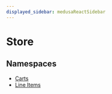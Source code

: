 ```yaml
---
displayed_sidebar: medusaReactSidebar
---
```



# Store

## Namespaces

- [Carts](Store/medusa_react.Hooks.Store.Carts.mdx)
- [Line Items](Store/medusa_react.Hooks.Store.Line_Items.mdx)
